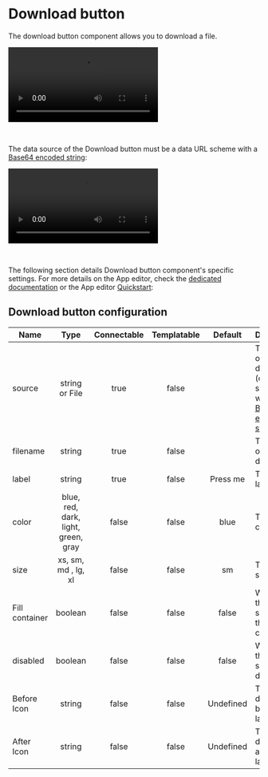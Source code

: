 
# Download button

The download button component allows you to download a file.

<video
	className="border-2 rounded-lg object-cover w-full h-full dark:border-gray-800"
	autoPlay
	controls
	src="/videos/download_button.mp4"
	alt="Download button"
/>

<br />

The data source of the Download button must be a data URL scheme with a [Base64 encoded string](../../core_concepts/18_files_binary_data/index.mdx):

<video
	className="border-2 rounded-lg object-cover w-full h-full dark:border-gray-800"
	autoPlay
	controls
	src="/videos/download_base64.mp4"
	alt="Download button Base64"
/>

<br />

The following section details Download button component's specific settings. For more details on the App editor, check the [dedicated documentation](../0_app_editor/index.mdx) or the App editor [Quickstart](../../getting_started/7_apps_quickstart/index.mdx):

<div className="grid grid-cols-2 gap-6 mb-4">
	<DocCard
		color="orange"
		title="App editor Documentation"
		description="The app editor is a low-code builder to create custom User Interfaces with a mix of drag-and-drop and code."
		href="/docs/apps/app_editor"
	/>
	<DocCard
		color="orange"
		title="Apps quickstart"
		description="Learn how to build your first app in a matter of minutes."
		href="/docs/getting_started/apps_quickstart"
	/>
	<DocCard
		color="orange"
		title="Download files in apps"
		description="Learn how to have users download files in your apps."
		href="/docs/apps/download_files"
	/>
</div>

## Download button configuration

| Name           |                Type                 | Connectable | Templatable |  Default  | Description                                                                                                                              |
| -------------- | :---------------------------------: | :---------: | :---------: | :-------: | ---------------------------------------------------------------------------------------------------------------------------------------- |
| source         |           string or File            |    true     |    false    |           | The source of the file to download (data URL scheme with a [Base64 encoded string](../../core_concepts/18_files_binary_data/index.mdx)). |
| filename       |               string                |    true     |    false    |           | The name of the file to download.                                                                                                        |
| label          |               string                |    true     |    false    | Press me  | The button label.                                                                                                                        |
| color          | blue, red, dark, light, green, gray |    false    |    false    |   blue    | The button color.                                                                                                                        |
| size           |         xs, sm, md , lg, xl         |    false    |    false    |    sm     | The button size.                                                                                                                         |
| Fill container |               boolean               |    false    |    false    |   false   | Whether the button should fill the container.                                                                                            |
| disabled       |               boolean               |    false    |    false    |   false   | Whether the button should be disabled.                                                                                                   |
| Before Icon    |               string                |    false    |    false    | Undefined | The icon to display before the label.                                                                                                    |
| After Icon     |               string                |    false    |    false    | Undefined | The icon to display after the label.                                                                                                     |
